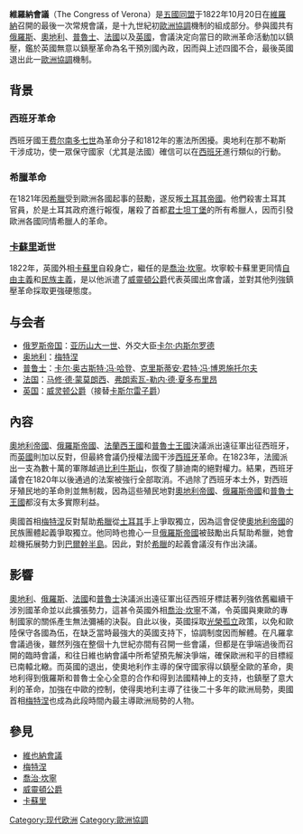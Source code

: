 {{noteTA
|T=zh-hans:维罗纳会议;zh-hk:凡羅拿會議;zh-tw:維羅納會議;
|1=zh-hans:维罗纳会议;zh-hk:凡羅拿會議;zh-tw:維羅納會議;
}}
'''維羅納會議'''（The Congress of Verona）是[[五國同盟|五國同盟]]于1822年10月20日在[[維羅納|維羅納]]召開的最後一次常規會議，是十九世紀初[[歐洲協調|歐洲協調]]機制的組成部分。參與國共有[[俄羅斯帝國|俄羅斯]]、[[奧地利帝國|奧地利]]、[[普魯士王國|普魯士]]、[[法蘭西王國|法國]]以及[[大不列顛及愛爾蘭聯合王國|英國]]，會議決定向當日的歐洲革命活動加以鎮壓，鑑於英國無意以鎮壓革命為名干預別國內政，因而與上述四國不合，最後英國退出此一[[歐洲協調|歐洲協調]]機制。

== 背景 ==

=== 西班牙革命 ===
西班牙國王[[费尔南多七世|费尔南多七世]]為革命分子和1812年的憲法所困擾。奧地利在那不勒斯干涉成功，使一眾保守國家（尤其是法國）確信可以在[[西班牙|西班牙]]進行類似的行動。

=== 希臘革命 ===
在1821年因[[希臘|希臘]]受到歐洲各國起事的鼓勵，遂反叛[[土耳其帝國|土耳其帝國]]。他們殺害土耳其官員，於是土耳其政府進行報復，屠殺了首都[[君士坦丁堡|君士坦丁堡]]的所有希臘人，因而引發歐洲各國同情希臘人的革命。

=== [[卡蘇里|卡蘇里]]逝世 ===
1822年，英國外相[[卡蘇里|卡蘇里]]自殺身亡，繼任的是[[喬治·坎寧|喬治·坎寧]]。坎寧較卡蘇里更同情[[自由主義|自由主義]]和[[民族主義|民族主義]]，是以他派遣了[[威靈頓公爵|威靈頓公爵]]代表英國出席會議，並對其他列強鎮壓革命採取更強硬態度。

==与会者==
*[[俄罗斯帝国|俄罗斯帝国]]：[[亚历山大一世|亚历山大一世]]、外交大臣[[卡尔·内斯尔罗德|卡尔·内斯尔罗德]]
*[[奥地利|奥地利]]：[[梅特涅|梅特涅]]
*[[普鲁士|普鲁士]]：[[卡尔·奥古斯特·冯·哈登|卡尔·奥古斯特·冯·哈登]]、[[克里斯蒂安·君特·冯·博恩施托尔夫|克里斯蒂安·君特·冯·博恩施托尔夫]]
*[[法国|法国]]：[[马修·德·蒙莫朗西|马修·德·蒙莫朗西]]、[[弗朗索瓦-勒内·德·夏多布里昂|弗朗索瓦-勒内·德·夏多布里昂]]
*[[英国|英国]]：[[第一代威灵顿公爵阿瑟·韦尔斯利|威灵顿公爵]]（接替[[罗伯特·斯图尔特，卡斯尔雷子爵|卡斯尔雷子爵]]）

== 內容 ==
[[奧地利帝國|奧地利帝國]]、[[俄羅斯帝國|俄羅斯帝國]]、[[法蘭西王國|法蘭西王國]]和[[普魯士王國|普魯士王國]]決議派出遠征軍出征西班牙，而[[英國|英國]]則加以反對，但最終會議仍授權法國干涉[[西班牙|西班牙]]革命。在1823年，法國派出一支為數十萬的軍隊越過[[比利牛斯山|比利牛斯山]]，恢復了腓迪南的絕對權力。結果，西班牙議會在1820年以後通過的法案被強行全部取消。不過除了西班牙本土外，對西班牙殖民地的革命則並無制裁，因為這些殖民地對[[奧地利帝國|奧地利帝國]]、[[俄羅斯帝國|俄羅斯帝國]]和[[普魯士王國|普魯士王國]]都沒有太多實際利益。

奧國首相[[梅特涅|梅特涅]]反對幫助[[希臘|希臘]]從[[土耳其|土耳其]]手上爭取獨立，因為這會促使[[奧地利帝國|奧地利帝國]]的民族團體起義爭取獨立。他同時也擔心一旦[[俄羅斯帝國|俄羅斯帝國]]被鼓勵出兵幫助希臘，她會趁機拓展勢力到[[巴爾幹半島|巴爾幹半島]]。因此，對於[[希臘|希臘]]的起義會議沒有作出決議。

== 影響 ==
[[奧地利帝國|奧地利]]、[[俄羅斯帝國|俄羅斯]]、[[法蘭西王國|法國]]和[[普魯士王國|普魯士]]決議派出遠征軍出征西班牙標誌著列強依舊繼續干涉別國革命並以此擴張勢力，這甚令英國外相[[喬治·坎寧|喬治·坎寧]]不滿，令英國與東歐的專制國家的關係產生無法彌補的決裂。自此以後，英國採取[[光榮孤立|光榮孤立]]政策，以免和歐陸保守各國為伍，在缺乏當時最強大的英國支持下，協調制度因而解體。在凡羅拿會議過後，雖然列強在整個十九世紀亦間有召開一些會議，但都是在爭端過後而召開的臨時會議，和往日維也納會議中所希望預先解決爭端，確保歐洲和平的目標經已南轅北轍。而英國的退出，使奧地利作主導的保守國家得以鎮壓全歐的革命，奧地利得到俄羅斯和普魯士全心全意的合作和得到法國精神上的支持，也鎮壓了意大利的革命，加強在中歐的控制，使得奧地利主導了往後二十多年的歐洲局勢，奧國首相[[梅特涅|梅特涅]]也成為此段時間內最主導歐洲局勢的人物。

== 參見 ==
* [[維也納會議|維也納會議]]
* [[梅特涅|梅特涅]]
* [[喬治·坎寧|喬治·坎寧]]
* [[阿瑟·韦尔斯利|威靈頓公爵]]
* [[卡蘇里|卡蘇里]]

[[Category:现代欧洲|Category:现代欧洲]]
[[Category:歐洲協調|Category:歐洲協調]]